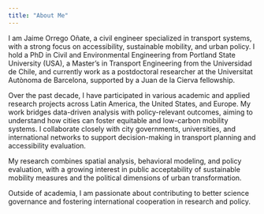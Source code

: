 ```yaml
---
title: "About Me"
---
```


I am Jaime Orrego Oñate, a civil engineer specialized in transport systems, with a strong focus on accessibility, sustainable mobility, and urban policy. I hold a PhD in Civil and Environmental Engineering from Portland State University (USA), a Master’s in Transport Engineering from the Universidad de Chile, and currently work as a postdoctoral researcher at the Universitat Autònoma de Barcelona, supported by a Juan de la Cierva fellowship.

Over the past decade, I have participated in various academic and applied research projects across Latin America, the United States, and Europe. My work bridges data-driven analysis with policy-relevant outcomes, aiming to understand how cities can foster equitable and low-carbon mobility systems. I collaborate closely with city governments, universities, and international networks to support decision-making in transport planning and accessibility evaluation.

My research combines spatial analysis, behavioral modeling, and policy evaluation, with a growing interest in public acceptability of sustainable mobility measures and the political dimensions of urban transformation.

Outside of academia, I am passionate about contributing to better science governance and fostering international cooperation in research and policy.
